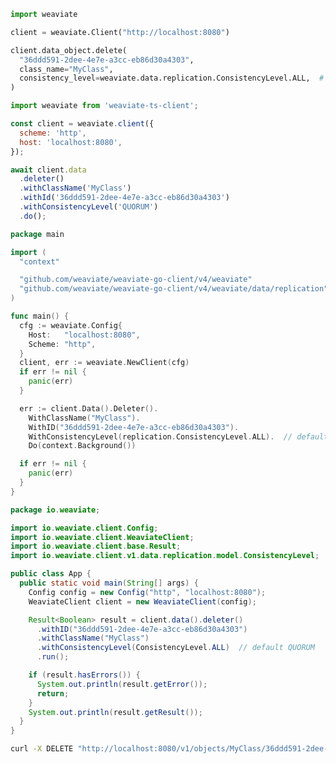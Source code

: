 
<Tabs groupId="languages">
<TabItem value="py" label="Python">

```python
import weaviate

client = weaviate.Client("http://localhost:8080")

client.data_object.delete(
  "36ddd591-2dee-4e7e-a3cc-eb86d30a4303",
  class_name="MyClass",
  consistency_level=weaviate.data.replication.ConsistencyLevel.ALL,  # default QUORUM
)
```

</TabItem>
<TabItem value="js" label="JavaScript/TypeScript">

```js
import weaviate from 'weaviate-ts-client';

const client = weaviate.client({
  scheme: 'http',
  host: 'localhost:8080',
});

await client.data
  .deleter()
  .withClassName('MyClass')
  .withId('36ddd591-2dee-4e7e-a3cc-eb86d30a4303')
  .withConsistencyLevel('QUORUM')
  .do();
```

</TabItem>
<TabItem value="go" label="Go">

```go
package main

import (
  "context"

  "github.com/weaviate/weaviate-go-client/v4/weaviate"
  "github.com/weaviate/weaviate-go-client/v4/weaviate/data/replication"  // for consistency levels
)

func main() {
  cfg := weaviate.Config{
    Host:   "localhost:8080",
    Scheme: "http",
  }
  client, err := weaviate.NewClient(cfg)
  if err != nil {
    panic(err)
  }

  err := client.Data().Deleter().
    WithClassName("MyClass").
    WithID("36ddd591-2dee-4e7e-a3cc-eb86d30a4303").
    WithConsistencyLevel(replication.ConsistencyLevel.ALL).  // default QUORUM
    Do(context.Background())

  if err != nil {
    panic(err)
  }
}
```

</TabItem>
<TabItem value="java" label="Java">

```java
package io.weaviate;

import io.weaviate.client.Config;
import io.weaviate.client.WeaviateClient;
import io.weaviate.client.base.Result;
import io.weaviate.client.v1.data.replication.model.ConsistencyLevel;

public class App {
  public static void main(String[] args) {
    Config config = new Config("http", "localhost:8080");
    WeaviateClient client = new WeaviateClient(config);

    Result<Boolean> result = client.data().deleter()
      .withID("36ddd591-2dee-4e7e-a3cc-eb86d30a4303")
      .withClassName("MyClass")
      .withConsistencyLevel(ConsistencyLevel.ALL)  // default QUORUM
      .run();

    if (result.hasErrors()) {
      System.out.println(result.getError());
      return;
    }
    System.out.println(result.getResult());
  }
}
```

</TabItem>
<TabItem value="curl" label="Curl">

```bash
curl -X DELETE "http://localhost:8080/v1/objects/MyClass/36ddd591-2dee-4e7e-a3cc-eb86d30a4303?consistency_level=QUORUM"
```

</TabItem>
</Tabs>
